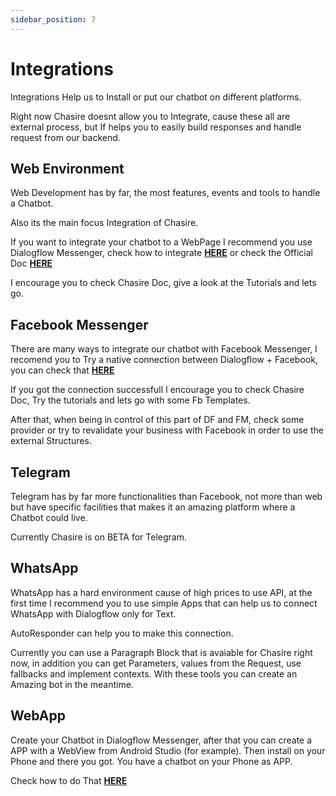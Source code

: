 ```yaml
---
sidebar_position: 7
---
```


# Integrations


Integrations Help us to Install or put our chatbot on different platforms.

Right now Chasire doesnt allow you to Integrate, cause these all are external process, but If helps you to easily build responses and handle request from our backend.

<Tabs>
<TabItem value="web" label="Web">

## Web Environment

Web Development has by far, the most features, events and tools to handle a Chatbot.

Also its the main focus Integration of Chasire.

If you want to integrate your chatbot to a WebPage I recommend you use Dialogflow Messenger, check how to integrate [**HERE**](https://cloud.google.com/dialogflow/es/docs/integrations/dialogflow-messenger) or check the Official Doc [**HERE**](https://cloud.google.com/dialogflow/es/docs/integrations/dialogflow-messenger)

I encourage you to check Chasire Doc, give a look at the Tutorials and lets go.

</TabItem>
<TabItem value="facebook" label="Facebook Messenger">

## Facebook Messenger

There are many ways to integrate our chatbot with Facebook Messenger, I recomend you to Try a native connection between Dialogflow + Facebook, you can check that [**HERE**](https://google.com)

If you got the connection successfull I encourage you to check Chasire Doc, Try the tutorials and lets go with some Fb Templates.

After that, when being in control of this part of DF and FM, check some provider or try to revalidate your business with Facebook in order to use the external Structures.

</TabItem>

<TabItem value="telegram" label="Telegram">

## Telegram

Telegram has by far more functionalities than Facebook, not more than web but have specific facilities that makes it an amazing platform where a Chatbot could live.

Currently Chasire is on BETA for Telegram.

</TabItem>

<TabItem value="WhatsApp" label="WhatsApp">

## WhatsApp

WhatsApp has a hard environment cause of high prices to use API, at the first time I recommend you to use simple Apps that can help us to connect WhatsApp with Dialogflow only for Text.

AutoResponder can help you to make this connection.

Currently you can use a Paragraph Block that is avaiable for Chasire right now, in addition you can get Parameters, values from the Request, use fallbacks and implement contexts. With these tools you can create an Amazing bot in the meantime.

</TabItem>

<TabItem value="webApp" label="webApp">

## WebApp

Create your Chatbot in Dialogflow Messenger, after that you can create a APP with a WebView from Android Studio (for example). Then install on your Phone and there you got. You have a chatbot on your Phone as APP.

Check how to do That [**HERE**](https://google.com)

</TabItem>

</Tabs>

